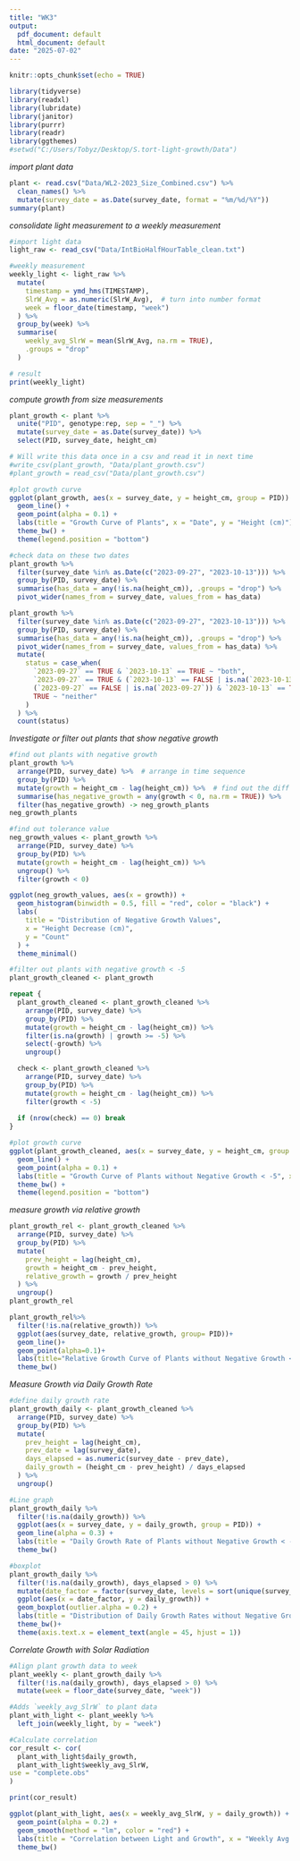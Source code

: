 ```yaml
---
title: "WK3"
output:
  pdf_document: default
  html_document: default
date: "2025-07-02"
---
```


```r
knitr::opts_chunk$set(echo = TRUE)
```

```r
library(tidyverse)
library(readxl)
library(lubridate)
library(janitor)
library(purrr)
library(readr)
library(ggthemes)
#setwd("C:/Users/Tobyz/Desktop/S.tort-light-growth/Data")
```

*import plant data*
```r
plant <- read.csv("Data/WL2-2023_Size_Combined.csv") %>%
  clean_names() %>%
  mutate(survey_date = as.Date(survey_date, format = "%m/%d/%Y"))
summary(plant)
```

*consolidate light measurement to a weekly measurement*
```r
#import light data
light_raw <- read_csv("Data/IntBioHalfHourTable_clean.txt")

#weekly measurement
weekly_light <- light_raw %>%
  mutate(
    timestamp = ymd_hms(TIMESTAMP),
    SlrW_Avg = as.numeric(SlrW_Avg),  # turn into number format
    week = floor_date(timestamp, "week")
  ) %>%
  group_by(week) %>%
  summarise(
    weekly_avg_SlrW = mean(SlrW_Avg, na.rm = TRUE),
    .groups = "drop"
  )

# result
print(weekly_light)
```

*compute growth from size measurements*
```r
plant_growth <- plant %>%
  unite("PID", genotype:rep, sep = "_") %>%
  mutate(survey_date = as.Date(survey_date)) %>%
  select(PID, survey_date, height_cm)

# Will write this data once in a csv and read it in next time
#write_csv(plant_growth, "Data/plant_growth.csv")
#plant_growth = read_csv("Data/plant_growth.csv")

#plot growth curve
ggplot(plant_growth, aes(x = survey_date, y = height_cm, group = PID)) +
  geom_line() +
  geom_point(alpha = 0.1) +
  labs(title = "Growth Curve of Plants", x = "Date", y = "Height (cm)") +
  theme_bw() +
  theme(legend.position = "bottom")

#check data on these two dates
plant_growth %>%
  filter(survey_date %in% as.Date(c("2023-09-27", "2023-10-13"))) %>%
  group_by(PID, survey_date) %>%
  summarise(has_data = any(!is.na(height_cm)), .groups = "drop") %>%
  pivot_wider(names_from = survey_date, values_from = has_data)

plant_growth %>%
  filter(survey_date %in% as.Date(c("2023-09-27", "2023-10-13"))) %>%
  group_by(PID, survey_date) %>%
  summarise(has_data = any(!is.na(height_cm)), .groups = "drop") %>%
  pivot_wider(names_from = survey_date, values_from = has_data) %>%
  mutate(
    status = case_when(
      `2023-09-27` == TRUE & `2023-10-13` == TRUE ~ "both",
      `2023-09-27` == TRUE & (`2023-10-13` == FALSE | is.na(`2023-10-13`)) ~ "only 9/27",
      (`2023-09-27` == FALSE | is.na(`2023-09-27`)) & `2023-10-13` == TRUE ~ "only 10/13",
      TRUE ~ "neither"
    )
  ) %>%
  count(status)
```

*Investigate or filter out plants that show negative growth*
```r
#find out plants with negative growth
plant_growth %>%
  arrange(PID, survey_date) %>%  # arrange in time sequence
  group_by(PID) %>%
  mutate(growth = height_cm - lag(height_cm)) %>%  # find out the diff btw nearby dates
  summarise(has_negative_growth = any(growth < 0, na.rm = TRUE)) %>% 
  filter(has_negative_growth) -> neg_growth_plants
neg_growth_plants

#find out tolerance value
neg_growth_values <- plant_growth %>%
  arrange(PID, survey_date) %>%
  group_by(PID) %>%
  mutate(growth = height_cm - lag(height_cm)) %>%
  ungroup() %>%
  filter(growth < 0)

ggplot(neg_growth_values, aes(x = growth)) +
  geom_histogram(binwidth = 0.5, fill = "red", color = "black") +
  labs(
    title = "Distribution of Negative Growth Values",
    x = "Height Decrease (cm)",
    y = "Count"
  ) +
  theme_minimal()

#filter out plants with negative growth < -5
plant_growth_cleaned <- plant_growth

repeat {
  plant_growth_cleaned <- plant_growth_cleaned %>%
    arrange(PID, survey_date) %>%
    group_by(PID) %>%
    mutate(growth = height_cm - lag(height_cm)) %>%
    filter(is.na(growth) | growth >= -5) %>%
    select(-growth) %>%
    ungroup()

  check <- plant_growth_cleaned %>%
    arrange(PID, survey_date) %>%
    group_by(PID) %>%
    mutate(growth = height_cm - lag(height_cm)) %>%
    filter(growth < -5)
  
  if (nrow(check) == 0) break
}

#plot growth curve
ggplot(plant_growth_cleaned, aes(x = survey_date, y = height_cm, group = PID)) +
  geom_line() +
  geom_point(alpha = 0.1) +
  labs(title = "Growth Curve of Plants without Negative Growth < -5", x = "Date", y = "Height (cm)") +
  theme_bw() +
  theme(legend.position = "bottom")
```

*measure growth via relative growth*
```r
plant_growth_rel <- plant_growth_cleaned %>%
  arrange(PID, survey_date) %>%
  group_by(PID) %>%
  mutate(
    prev_height = lag(height_cm),
    growth = height_cm - prev_height,
    relative_growth = growth / prev_height
  ) %>%
  ungroup()
plant_growth_rel

plant_growth_rel%>%
  filter(!is.na(relative_growth)) %>%
  ggplot(aes(survey_date, relative_growth, group= PID))+
  geom_line()+
  geom_point(alpha=0.1)+
  labs(title="Relative Growth Curve of Plants without Negative Growth < -5", x = "Date", y = "Relative Growth (%)")+
  theme_bw()
```

*Measure Growth via Daily Growth Rate*
```r
#define daily growth rate
plant_growth_daily <- plant_growth_cleaned %>%
  arrange(PID, survey_date) %>%
  group_by(PID) %>%
  mutate(
    prev_height = lag(height_cm),
    prev_date = lag(survey_date),
    days_elapsed = as.numeric(survey_date - prev_date),
    daily_growth = (height_cm - prev_height) / days_elapsed
  ) %>%
  ungroup()

#Line graph
plant_growth_daily %>%
  filter(!is.na(daily_growth)) %>%
  ggplot(aes(x = survey_date, y = daily_growth, group = PID)) +
  geom_line(alpha = 0.3) +
  labs(title = "Daily Growth Rate of Plants without Negative Growth < -5", y = "Daily Growth Rate (cm/day)", x = "Date") +
  theme_bw()

#boxplot
plant_growth_daily %>%
  filter(!is.na(daily_growth), days_elapsed > 0) %>%
  mutate(date_factor = factor(survey_date, levels = sort(unique(survey_date))))%>%
  ggplot(aes(x = date_factor, y = daily_growth)) +
  geom_boxplot(outlier.alpha = 0.2) +
  labs(title = "Distribution of Daily Growth Rates without Negative Growth < -5", x = "Date", y = "Daily Growth Rate (cm/day)") +
  theme_bw()+
  theme(axis.text.x = element_text(angle = 45, hjust = 1))
```

*Correlate Growth with Solar Radiation*
```r
#Align plant growth data to week
plant_weekly <- plant_growth_daily %>%
  filter(!is.na(daily_growth), days_elapsed > 0) %>%
  mutate(week = floor_date(survey_date, "week"))

#Adds `weekly_avg_SlrW` to plant data
plant_with_light <- plant_weekly %>%
  left_join(weekly_light, by = "week")  

#Calculate correlation
cor_result <- cor(
  plant_with_light$daily_growth,
  plant_with_light$weekly_avg_SlrW,
use = "complete.obs"
)

print(cor_result)

ggplot(plant_with_light, aes(x = weekly_avg_SlrW, y = daily_growth)) +
  geom_point(alpha = 0.2) +
  geom_smooth(method = "lm", color = "red") +
  labs(title = "Correlation between Light and Growth", x = "Weekly Avg Light (SlrW)", y = "Daily Growth (cm/day)") +
  theme_bw()
```

